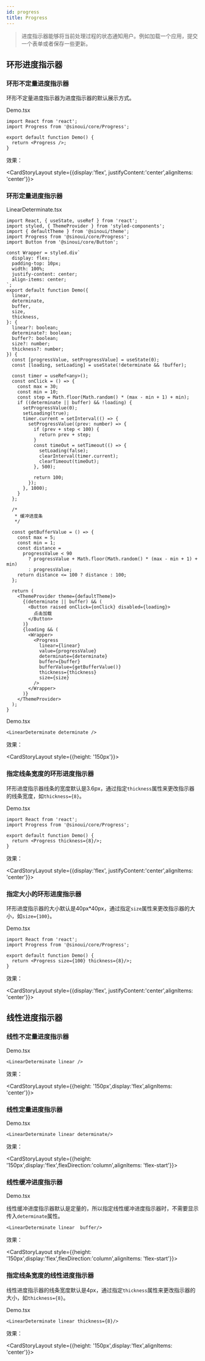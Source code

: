 ```yaml
---
id: progress
title: Progress
---
```



> 进度指示器能够将当前处理过程的状态通知用户。例如加载一个应用，提交一个表单或者保存一些更新。

## 环形进度指示器

### 环形不定量进度指示器

环形不定量进度指示器为进度指示器的默认展示方式。

Demo.tsx

```tsx
import React from 'react';
import Progress from '@sinoui/core/Progress';

export default function Demo() {
  return <Progress />;
}
```

效果：

<CardStoryLayout style={{display:'flex', justifyContent:'center',alignItems: 'center'}}>
  <LinearDeterminate />
</CardStoryLayout>

### 环形定量进度指示器

LinearDeterminate.tsx
```tsx
import React, { useState, useRef } from 'react';
import styled, { ThemeProvider } from 'styled-components';
import { defaultTheme } from '@sinoui/theme';
import Progress from '@sinoui/core/Progress';
import Button from '@sinoui/core/Button';

const Wrapper = styled.div`
  display: flex;
  padding-top: 10px;
  width: 100%;
  justify-content: center;
  align-items: center;
`;
export default function Demo({
  linear,
  determinate,
  buffer,
  size,
  thickness,
}: {
  linear?: boolean;
  determinate?: boolean;
  buffer?: boolean;
  size?: number;
  thickness?: number;
}) {
  const [progressValue, setProgressValue] = useState(0);
  const [loading, setLoading] = useState(!determinate && !buffer);

  const timer = useRef<any>();
  const onClick = () => {
    const max = 30;
    const min = 10;
    const step = Math.floor(Math.random() * (max - min + 1) + min);
    if ((determinate || buffer) && !loading) {
      setProgressValue(0);
      setLoading(true);
      timer.current = setInterval(() => {
        setProgressValue((prev: number) => {
          if (prev + step < 100) {
            return prev + step;
          }
          const timeOut = setTimeout(() => {
            setLoading(false);
            clearInterval(timer.current);
            clearTimeout(timeOut);
          }, 500);

          return 100;
        });
      }, 1000);
    }
  };

  /*
   * 缓冲进度条
   */

  const getBufferValue = () => {
    const max = 5;
    const min = 1;
    const distance =
      progressValue < 90
        ? progressValue + Math.floor(Math.random() * (max - min + 1) + min)
        : progressValue;
    return distance <= 100 ? distance : 100;
  };

  return (
    <ThemeProvider theme={defaultTheme}>
      {(determinate || buffer) && (
        <Button raised onClick={onClick} disabled={loading}>
          点击加载
        </Button>
      )}
      {loading && (
        <Wrapper>
          <Progress
            linear={linear}
            value={progressValue}
            determinate={determinate}
            buffer={buffer}
            bufferValue={getBufferValue()}
            thickness={thickness}
            size={size}
          />
        </Wrapper>
      )}
    </ThemeProvider>
  );
}
```
Demo.tsx

```tsx
<LinearDeterminate determinate />
```

效果：

<CardStoryLayout style={{height: '150px'}}>
  <LinearDeterminate determinate />
</CardStoryLayout>

### 指定线条宽度的环形进度指示器

环形进度指示器线条的宽度默认是3.6px，通过指定`thickness`属性来更改指示器的线条宽度，如`thickness={8}`。

Demo.tsx
```tsx
import React from 'react';
import Progress from '@sinoui/core/Progress';

export default function Demo() {
  return <Progress thickness={8}/>;
}
```
效果：

<CardStoryLayout style={{display:'flex', justifyContent:'center',alignItems: 'center'}}>
  <LinearDeterminate thickness={8}/>
</CardStoryLayout>

### 指定大小的环形进度指示器

环形进度指示器的大小默认是40px*40px，通过指定`size`属性来更改指示器的大小，如`size={100}`。

Demo.tsx
```tsx
import React from 'react';
import Progress from '@sinoui/core/Progress';

export default function Demo() {
  return <Progress size={100} thickness={8}/>;
}
```
效果：

<CardStoryLayout style={{display:'flex', justifyContent:'center',alignItems: 'center'}}>
  <LinearDeterminate thickness={8} size={100}/>
</CardStoryLayout>

## 线性进度指示器

### 线性不定量进度指示器
Demo.tsx

```tsx
<LinearDeterminate linear />
```

效果：

<CardStoryLayout style={{height: '150px',display:'flex',alignItems: 'center'}}>
  <LinearDeterminate linear />
</CardStoryLayout>

### 线性定量进度指示器
Demo.tsx

```tsx
<LinearDeterminate linear determinate/>
```

效果：

<CardStoryLayout style={{height: '150px',display:'flex',flexDirection:'column',alignItems: 'flex-start'}}>
  <LinearDeterminate linear determinate/>
</CardStoryLayout>

### 线性缓冲进度指示器
Demo.tsx

线性缓冲进度指示器默认是定量的，所以指定线性缓冲进度指示器时，不需要显示传入`determinate`属性。

```tsx
<LinearDeterminate linear  buffer/>
```

效果：

<CardStoryLayout style={{height: '150px',display:'flex',flexDirection:'column',alignItems: 'flex-start'}}>
  <LinearDeterminate linear  buffer />
</CardStoryLayout>

### 指定线条宽度的线性进度指示器

线性进度指示器的线条宽度默认是4px，通过指定`thickness`属性来更改指示器的大小，如`thickness={8}`。

Demo.tsx

```tsx
<LinearDeterminate linear thickness={8}/>
```

效果：

<CardStoryLayout style={{height: '150px',display:'flex',alignItems: 'center'}}>
  <LinearDeterminate linear thickness={8}/>
</CardStoryLayout>

